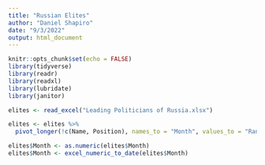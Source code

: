```yaml
---
title: "Russian Elites"
author: "Daniel Shapiro"
date: "9/3/2022"
output: html_document
---
```


```r
knitr::opts_chunk$set(echo = FALSE)
library(tidyverse)
library(readr)
library(readxl)
library(lubridate)
library(janitor)
```

```r
elites <- read_excel("Leading Politicians of Russia.xlsx")

elites <- elites %>% 
  pivot_longer(!c(Name, Position), names_to = "Month", values_to = "Ranking")

elites$Month <- as.numeric(elites$Month)
elites$Month <- excel_numeric_to_date(elites$Month)
```